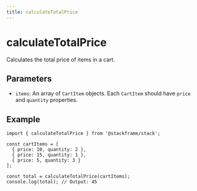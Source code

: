 ```yaml
---
title: calculateTotalPrice
---
```


# calculateTotalPrice

Calculates the total price of items in a cart.

## Parameters

- `items`: An array of `CartItem` objects. Each `CartItem` should have `price` and `quantity` properties.

## Example

```tsx
import { calculateTotalPrice } from '@stackframe/stack';

const cartItems = [
  { price: 10, quantity: 2 },
  { price: 15, quantity: 1 },
  { price: 5, quantity: 3 }
];

const total = calculateTotalPrice(cartItems);
console.log(total); // Output: 45
```